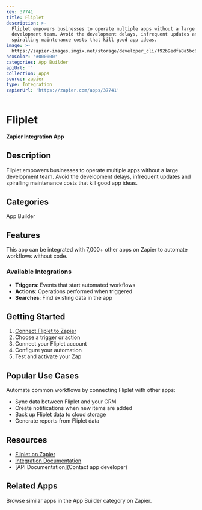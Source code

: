 ```yaml
---
key: 37741
title: Fliplet
description: >-
  Fliplet empowers businesses to operate multiple apps without a large
  development team. Avoid the development delays, infrequent updates and
  spiralling maintenance costs that kill good app ideas.
image: >-
  https://zapier-images.imgix.net/storage/developer_cli/f92b9edfa8a5bc6439b7ec57e20e9c11.png?auto=format%2Ccompress&ixlib=python-3.0.0&q=50
hexColor: '#000000'
categories: App Builder
apiUrl: ''
collection: Apps
source: zapier
type: Integration
zapierUrl: 'https://zapier.com/apps/37741'
---
```

# Fliplet

**Zapier Integration App**

## Description

Fliplet empowers businesses to operate multiple apps without a large development team. Avoid the development delays, infrequent updates and spiralling maintenance costs that kill good app ideas.

## Categories

App Builder

## Features

This app can be integrated with 7,000+ other apps on Zapier to automate workflows without code.

### Available Integrations

- **Triggers**: Events that start automated workflows
- **Actions**: Operations performed when triggered
- **Searches**: Find existing data in the app

## Getting Started

1. [Connect Fliplet to Zapier](https://zapier.com/apps/37741)
2. Choose a trigger or action
3. Connect your Fliplet account
4. Configure your automation
5. Test and activate your Zap

## Popular Use Cases

Automate common workflows by connecting Fliplet with other apps:

- Sync data between Fliplet and your CRM
- Create notifications when new items are added
- Back up Fliplet data to cloud storage
- Generate reports from Fliplet data

## Resources

- [Fliplet on Zapier](https://zapier.com/apps/37741)
- [Integration Documentation](https://zapier.com/apps/37741/integrations)
- [API Documentation](Contact app developer)

## Related Apps

Browse similar apps in the App Builder category on Zapier.
